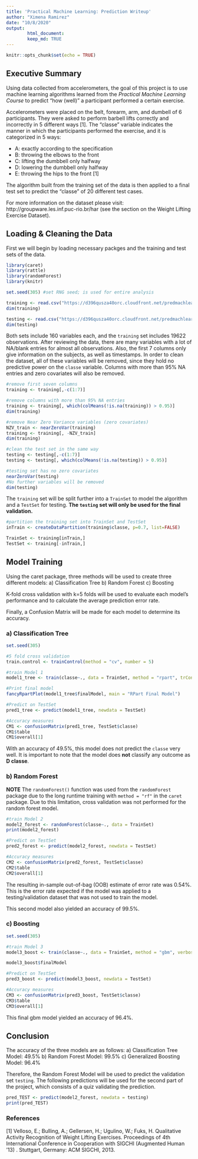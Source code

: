 ```yaml
---
title: 'Practical Machine Learning: Prediction Writeup'
author: "Ximena Ramirez"
date: "10/8/2020"
output: 
        html_document:
        keep_md: TRUE
---
```


```r
knitr::opts_chunk$set(echo = TRUE)
```

## Executive Summary

Using data collected from accelerometers, the goal of this project is to use machine learning algorithms learned from the *Practical Machine Learning Course* to predict "how (well)" a participant performed a certain exercise. 

Accelerometers were placed on the belt, forearm, arm, and dumbell of 6 participants. They were asked to perform barbell lifts correctly and incorrectly in 5 different ways [1]. The "classe" variable indicates the manner in which the participants performed the exercise, and it is categorized in 5 ways:

- A: exactly according to the specification
- B: throwing the elbows to the front
- C: lifting the dumbbell only halfway
- D: lowering the dumbbell only halfway
- E: throwing the hips to the front [1]

The algorithm built from the training set of the data is then applied to a final test set to predict the "classe" of 20 different test cases.

For more information on the dataset please visit: http://groupware.les.inf.puc-rio.br/har (see the section on the Weight Lifting Exercise Dataset).

## Loading & Cleaning the Data

First we will begin by loading necessary packges and the training and test sets of the data.
```r
library(caret)
library(rattle)
library(randomForest)
library(knitr)

set.seed(305) #set RNG seed; is used for entire analysis

training <- read.csv("https://d396qusza40orc.cloudfront.net/predmachlearn/pml-training.csv")
dim(training)

testing <- read.csv("https://d396qusza40orc.cloudfront.net/predmachlearn/pml-testing.csv")
dim(testing)
```

Both sets include 160 variables each, and the `training` set includes 19622 observations. After reviewing the data, there are many variables with a lot of NA/blank entries for almost all observations. Also, the first 7 columns only give information on the subjects, as well as timestamps. In order to clean the dataset, all of these variables will be removed, since they hold no predictive power on the `classe` variable. Columns with more than 95% NA entries and zero covariates will also be removed.

```r
#remove first seven columns
training <- training[,-c(1:7)]

#remove columns with more than 95% NA entries
training <- training[, which(colMeans(!is.na(training)) > 0.95)]
dim(training)

#remove Near Zero Variance variables (zero covariates)
NZV_train <- nearZeroVar(training)
training <- training[, -NZV_train]
dim(training)

#clean the test set in the same way
testing <- testing[,-c(1:7)]
testing <- testing[, which(colMeans(!is.na(testing)) > 0.95)]

#testing set has no zero covariates
nearZeroVar(testing)
#No further variables will be removed
dim(testing)
```

The `training` set will be split further into a `TrainSet` to model the algorithm and a `TestSet` for testing. **The `testing` set will only be used for the final validation.**

```r
#partition the training set into TrainSet and TestSet
inTrain <- createDataPartition(training$classe, p=0.7, list=FALSE)

TrainSet <- training[inTrain,]
TestSet <- training[-inTrain,]
```

## Model Training

Using the caret package, three methods will be used to create three different models:
a) Classification Tree
b) Random Forest
c) Boosting

K-fold cross validation with k=5 folds will be used to evaluate each model's performance and to calculate the average prediction error rate.

Finally, a Confusion Matrix will be made for each model to determine its accuracy.

### a) Classification Tree

```r
set.seed(305)

#5 fold cross validation
train.control <- trainControl(method = "cv", number = 5)

#train Model 1
model1_tree <- train(classe~., data = TrainSet, method = "rpart", trControl = train.control)

#Print final model
fancyRpartPlot(model1_tree$finalModel, main = "RPart Final Model")

#Predict on TestSet
pred1_tree <- predict(model1_tree, newdata = TestSet)

#Accuracy measures
CM1 <- confusionMatrix(pred1_tree, TestSet$classe)
CM1$table
CM1$overall[1]
```

With an accuracy of 49.5%, this model does not predict the `classe` very well. It is important to note that the model does **not** classify any outcome as **D classe**.

### b) Random Forest

**NOTE** The `randomForest()` function was used from the `randomForest` package due to the long runtime training with `method = "rf"` in the `caret` package. Due to this limitation, cross validation was not performed for the random forest model.

```r
#train Model 2
model2_forest <- randomForest(classe~., data = TrainSet)
print(model2_forest)

#Predict on TestSet
pred2_forest <- predict(model2_forest, newdata = TestSet)

#Accuracy measures
CM2 <- confusionMatrix(pred2_forest, TestSet$classe)
CM2$table
CM2$overall[1]
```

The resulting in-sample out-of-bag (OOB) estimate of error rate was 0.54%. This is the error rate expected if the model was applied to a testing/validation dataset that was not used to train the model.

This second model also yielded an accuracy of 99.5%.

### c) Boosting

```r
set.seed(305)

#train Model 3
model3_boost <- train(classe~., data = TrainSet, method = "gbm", verbose = FALSE, trControl = train.control)

model3_boost$finalModel

#Predict on TestSet
pred3_boost <- predict(model3_boost, newdata = TestSet)

#Accuracy measures
CM3 <- confusionMatrix(pred3_boost, TestSet$classe)
CM3$table
CM3$overall[1]
```
This final gbm model yielded an accuracy of 96.4%.

## Conclusion

The accuracy of the three models are as follows:
a) Classification Tree Model: 49.5% 
b) Random Forest Model: 99.5%
c) Generalized Boosting Model: 96.4%

Therefore, the Random Forest Model will be used to predict the validation set `testing`. The following predictions will be used for the second part of the project, which consists of a quiz validating the prediction.

```r
pred_TEST <- predict(model2_forest, newdata = testing)
print(pred_TEST)
```

### References

[1] Velloso, E.; Bulling, A.; Gellersen, H.; Ugulino, W.; Fuks, H. Qualitative Activity Recognition of Weight Lifting Exercises. Proceedings of 4th International Conference in Cooperation with SIGCHI (Augmented Human '13) . Stuttgart, Germany: ACM SIGCHI, 2013.